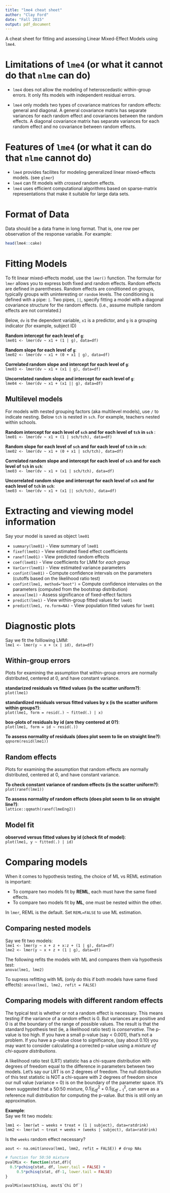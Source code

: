 ---
title: "lme4 cheat sheet"
author: "Clay Ford"
date: "Fall 2015"
output: pdf_document
---

A cheat sheet for fitting and assessing Linear Mixed-Effect Models using `lme4`.

# Limitations of `lme4` (or what it cannot do that `nlme` can do)

- `lme4` does not allow the modeling of heteroscedastic within-group errors. It only fits models with independent residual errors. 

- `lme4` only models two types of covariance matrices for random effects: general and diagonal. A general covariance matrix has separate variances for each random effect and covariances between the random effects. A diagonal covariance matrix has separate variances for each random effect and no covariance between random effects.

# Features of `lme4` (or what it can do that `nlme` cannot do)

- `lme4` provides facilites for modeling generalized linear mixed-effects models. (see `glmer`)
- `lme4` can fit models with _crossed_ random effects.
- `lme4` uses efficient computational algorithms based on sparse-matrix representations that make it suitable for large data sets.

# Format of Data

Data should be a data frame in long format. That is, one row per observation of the response variable. For example:

```{r}
head(lme4::cake)
```


# Fitting Models

To fit linear mixed-effects model, use the `lmer()` function. The formular for `lmer` allows you to express both fixed and random effects. Random effects are defined in parentheses. Random effects are conditioned on groups, typically groups with uninteresting or `random` levels. The conditioning is defined with a pipe: `|`. Two pipes, `||`, specify fitting a model with a diagonal covariance structure for the random effects. (i.e., assume multiple random effects are not correlated.)

Below, `dv` is the dependent variable, `x1` is a predictor, and `g` is a grouping indicator (for example, subject ID) 

**Random intercept for each level of `g`**:  
`lme01 <- lmer(dv ~ x1 + (1 | g), data=df)`

**Random slope for each level of `g`**:  
`lme02 <- lmer(dv ~ x1 + (0 + x1 | g), data=df)`

**Correlated random slope and intercept for each level of `g`**:  
`lme03 <- lmer(dv ~ x1 + (x1 | g), data=df)`

**Uncorrelated random slope and intercept for each level of `g`**:   
`lme04 <- lmer(dv ~ x1 + (x1 || g), data=df)`

## Multilevel models

For models with nested grouping factors (aka multilevel models), use `/` to indicate nesting. Below `tch` is nested in `sch`. For example, teachers nested within schools.

**Random intercept for each level of `sch` and for each level of `tch` in `sch` **:  
`lme01 <- lmer(dv ~ x1 + (1 | sch/tch), data=df)`

**Random slope for each level of `sch` and for each level of `tch` in `sch`**:  
`lme02 <- lmer(dv ~ x1 + (0 + x1 | sch/tch), data=df)`

**Correlated random slope and intercept for each level of `sch` and for each level of `tch` in `sch`**:  
`lme03 <- lmer(dv ~ x1 + (x1 | sch/tch), data=df)`

**Uncorrelated random slope and intercept for each level of `sch` and for each level of `tch` in `sch`**:   
`lme03 <- lmer(dv ~ x1 + (x1 || sch/tch), data=df)`


# Extracting and viewing model information

Say your model is saved as object `lme01`

- `summary(lme01)` - View summary of `lme01`
- `fixef(lme01)` - View estimated fixed effect coefficients 
- `ranef(lme01)` - View predicted random effects
- `coef(lme01)` - View coefficients for LMM for *each group* 
- `VarCorr(lme01)` - View estimated variance parameters
- `confint(lme01)` - Compute confidence intervals on the parameters (cutoffs based on the likelihood ratio test)
- `confint(lme1, method="boot")` = Compute confidence intervales on the parameters (computed from the bootstrap distribution)
- `anova(lme1)` - Assess significance of fixed-effect factors
- `predict(lme1)` - View within-group fitted values for `lme01`
- `predict(lme1, re.form=NA)` - View population fitted values for `lme01`

# Diagnostic plots

Say we fit the folllowing LMM:   
`lme1 <- lmer(y ~ x + (x | id), data=df)`

## Within-group errors

Plots for examining the assumption that within-group errors are normally distributed, centered at 0, and have constant variance.

**standarized residuals vs fitted values (is the scatter uniform?)**:   
`plot(lme1)`

**standardized residuals versus fitted values by x (is the scatter uniform within groups?)**:    
`plot(lme1, form = resid(.) ~ fitted(.) | x)`

**box-plots of residuals by id (are they centered at 0?)**:    
`plot(lme1, form = id ~ resid(.))`

**To assess normality of residuals (does plot seem to lie on straight line?)**:   
`qqnorm(resid(lme1))`  


## Random effects

Plots for examining the assumption that random effects are normally distributed, centered at 0, and have constant variance.

**To check constant variance of random effects (is the scatter uniform?)**:   
`plot(ranef(lme1))`

**To assess normality of random effects (does plot seem to lie on straight line?)**:     
`lattice::qqmath(ranef(lmeEng2))`

## Model fit

**observed versus fitted values by id (check fit of model)**:   
`plot(lme1, y ~ fitted(.) | id)`

# Comparing models

When it comes to hypothesis testing, the choice of ML vs REML estimation is important:

- To compare two models fit by **REML**, each must have the same fixed effects. 
- To compare two models fit by **ML**, one must be nested within the other. 

In `lmer`, REML is the default. Set `REML=FALSE` to use ML estimation.

## Comparing nested models

Say we fit two models:   
`lme1 <- lmer(y ~ x + z + x:z + (1 | g), data=df)`   
`lme2 <- lmer(y ~ x + z + (1 | g), data=df)`   

The following refits the models with ML and compares them via hypothesis test:   
`anova(lme1, lme2)`

To supress refitting with ML (only do this if both models have same fixed effects):
`anova(lme1, lme2, refit = FALSE)`

## Comparing models with different random effects

The typical test is whether or not a random effect is necessary. This means testing if the variance of a random effect is 0. But variances are positive and 0 is at the boundary of the range of possible values. The result is that the standard hypothesis test (ie, a likelihood ratio test) is *conservative*. The p-value is too high. If you have a small p-value (say < 0.001), that's not a problem. If you have a p-value close to significance, (say about 0.10) you may want to consider calculating a corrected p-value using a *mixture of chi-square distributions*.

A likelihood ratio test (LRT) statistic has a chi-square distribution with degrees of freedom equal to the difference in parameters between two models. Let's say our LRT is on 2 degrees of freedom. The null distribution of this test statistic is NOT a chi-square with 2 degrees of freedom since our null value (variance = 0) is on the boundary of the parameter space. It's been suggested that a 50:50 mixture, $0.5\chi_{df}^{2} + 0.5\chi_{df-1}^{2}$, can serve as a reference null distribution for computing the p-value. But this is still only an approximation.

**Example**:  
Say we fit two models:

`lmm1 <- lmer(wt ~ weeks + treat + (1 | subject), data=ratdrink)`  
`lmm2 <- lmer(wt ~ treat + weeks + (weeks | subject), data=ratdrink)`  

Is the `weeks` random effect necessary?

`aout <- na.omit(anova(lmm1, lmm2, refit = FALSE)) # drop NAs`   

```{r}
# function for 50:50 mixture
pvalMix <- function(stat,df){
  0.5*pchisq(stat, df, lower.tail = FALSE) +
     0.5*pchisq(stat, df-1, lower.tail = FALSE)
}    
```

   
`` pvalMix(aout$Chisq, aout$`Chi Df`) ``

